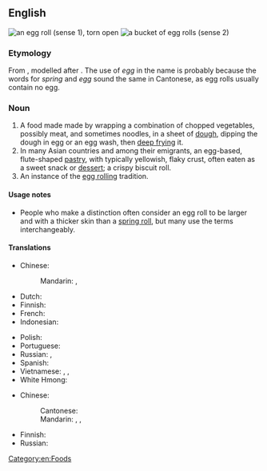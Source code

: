 {{also|eggroll|egg-roll}}

==English==
{{wikipedia}}
[[File:CookbookEggrollOpen.jpg|thumb|an egg roll (sense 1), torn open]]
[[File:Love Letters (food).jpg|thumb|a bucket of egg rolls (sense 2)]]

===Etymology===
From {{af|en|egg|roll}}, modelled after {{m|en|spring roll}}. The use of ''egg'' in the name is probably because the words for ''spring'' and ''egg'' sound the same in Cantonese, as egg rolls usually contain no egg.

===Noun===
{{en-noun}}

# A food made made by wrapping a combination of chopped vegetables, possibly meat, and sometimes noodles, in a sheet of [[dough]], dipping the dough in egg or an egg wash, then [[deep frying]] it.
# In many Asian countries and among their emigrants, an egg-based, flute-shaped [[pastry]], with typically yellowish, flaky crust, often eaten as a sweet snack or [[dessert]]; a crispy biscuit roll.
# An instance of the [[egg rolling]] tradition.

====Usage notes====
* People who make a distinction often consider an egg roll to be larger and with a thicker skin than a [[spring roll]], but many use the terms interchangeably.

====Translations====
{{trans-top|a food made made by wrapping a combination of ingredients}}
* Chinese:
*: Mandarin: {{t+|cmn|潤餅|sc=Hani}}, {{t+|cmn|润饼|tr=rùnbǐng|sc=Hani}}
* Dutch: {{t+|nl|loempia|n}}
* Finnish: {{t+|fi|kevätkääryle}}
* French: {{t+|fr|pâté impérial|m}}
* Indonesian: {{t+|id|lumpia}}
{{trans-mid}}
* Polish: {{t+|pl|sajgonka|f}}
* Portuguese: {{t|pt|[[rolo]] [[de]] [[ovos]]}}
* Russian: {{t|ru|яи́чный руле́т|m}}, {{t|ru|фарширо́ванный бли́нчик|m}}
* Spanish: {{t|es|rollo de huevo|m}}
* Vietnamese: {{t+|vi|nem rán}}, {{t+|vi|nem}}, {{t+|vi|chả giò}} {{qualifier|South Vietnam}}
* White Hmong: {{t|mww|kab yaub}}
{{trans-bottom}}

{{trans-top|an egg-based, flute-shaped pastry with typically yellowish, flaky crust}}
* Chinese:
*: Cantonese: {{t|yue|蛋卷|tr=daan6 gyun2|sc=Hani}}
*: Mandarin: {{t|cmn|雞蛋卷|sc=Hani}}, {{t|cmn|鸡蛋卷|tr=jīdànjuǎn|sc=Hani}}, {{t|cmn|蛋卷|tr=dànjuǎn|sc=Hani}}
{{trans-mid}}
* Finnish: {{t|fi|vohvelirulla}}
* Russian: {{t-needed|ru}}
{{trans-bottom}}

[[Category:en:Foods]]
